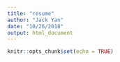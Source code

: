 ```yaml
---
title: "resume"
author: "Jack Yan"
date: "10/26/2018"
output: html_document
---
```


```r
knitr::opts_chunk$set(echo = TRUE)
```


